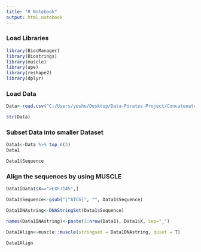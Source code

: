 ```yaml
---
title: "R Notebook"
output: html_notebook
---
```


### Load Libraries
```r
library(BiocManager)
library(Biostrings)
library(muscle)
library(ape)
library(reshape2)
library(dplyr)
```

### Load Data
```r
Data<-read.csv("C:/Users/yeshu/Desktop/Data-Pirates-Project/ConcatenatedSequences.csv")
```

```r
str(Data)
```

### Subset Data into smaller Dataset
```r
Data1<-Data %>% top_n(3)
Data1
```

```r
Data1$Sequence
```

### Align the sequences by using MUSCLE

```r
Data1[Data1$X==">EXF7145",]
```

```r
Data1$Sequence<-gsub("[^ATCG]", "", Data1$Sequence)
```


```r
Data1DNAstring<-DNAStringSet(Data1$Sequence)
```


```r
names(Data1DNAstring)<-paste(1:nrow(Data1), Data1$X, sep="_")
```

```r
Data1Align<-muscle::muscle(stringset = Data1DNAstring, quiet = T)
```

```r
Data1Align
```



























